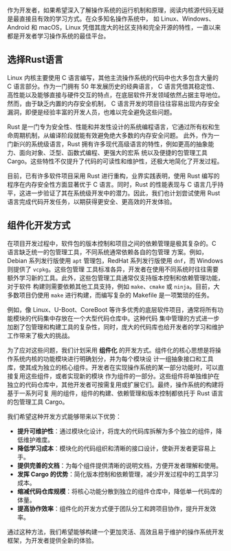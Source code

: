 作为开发者，如果希望深入了解操作系统的运行机制和原理，阅读内核源代码无疑是最直接且有效的学习方式。在众多知名操作系统中，
如 Linux、Windows、Android 和 macOS，Linux 凭借其庞大的社区支持和完全开源的特性，一直以来都是开发者学习操作系统的最佳平台。

## 选择Rust语言

Linux 内核主要使用 C 语言编写，其他主流操作系统的代码中也大多包含大量的 C 语言部分。作为一门拥有 50 年发展历史的经典语言，
C 语言凭借其稳定性、高性能以及能够直接与硬件交互的特点，在底层软件开发领域依然占据主导地位。然而，由于缺乏内置的内存安全机制，
C 语言开发的项目往往容易出现内存安全漏洞，即便是经验丰富的开发人员，也难以完全避免这些问题。

Rust 是一门专为安全性、性能和并发性设计的系统编程语言，它通过所有权和生命周期机制，从编译阶段就能有效避免绝大多数的内存安全问题。
此外，作为一门新兴的系统级语言，Rust 拥有许多现代高级语言的特性，例如更高的抽象能力、面向对象、泛型、函数式编程、更强大的宏系
统以及便捷的包管理工具 Cargo。这些特性不仅提升了代码的可读性和维护性，还极大地简化了开发过程。

目前，已有许多软件项目采用 Rust 进行重构，业界实践表明，使用 Rust 编写的程序在内存安全性方面显著优于 C 语言。同时，Rust 
的性能表现与 C 语言几乎持平，这进一步验证了其在系统级开发中的潜力。因此，我们也计划尝试使用 Rust 语言完成代码开发任务，以期获得更安全、更高效的开发体验。

## 组件化开发方式

在项目开发过程中，软件包的版本控制和项目之间的依赖管理是极其复杂的。C 语言缺乏统一的包管理工具，不同系统通常依赖各自的包管理
方案。例如，Debian 系列发行版使用 `apt` 管理包，RedHat 系列发行版使用 `dnf`，而 Windows 则提供了 `vcpkg`。这些包管理
工具标准各异，开发者在使用不同系统时往往需要额外学习新的工具。此外，这些包管理工具通常仅支持版本控制和依赖管理功能，对于软件
构建则需要依赖其他工具支持，例如 `make`、`cmake` 或 `ninja`。目前，大多数项目仍使用 `make` 进行构建，而编写复杂的 Makefile 是一项繁琐的任务。

例如，像 Linux、U-Boot、CoreBoot 等许多优秀的底层软件项目，通常将所有功能模块的代码集中存放在一个大型代码仓库中。这种代码
集中管理的方式进一步加剧了包管理和构建工具的复杂性，同时，庞大的代码库也给开发者的学习和维护工作带来了极大的挑战。

为了应对这些问题，我们计划采用 **组件化** 的开发方式。组件化的核心思想是将操作系统内核的功能模块进行明确划分，并为每个模块设
计一组抽象接口和工具库，使其成为独立的核心组件。开发者在实现操作系统的某一部分功能时，可以直接复用这些组件，或者实现新的模块
作为组件的一部分。这些组件将单独维护在独立的代码仓库中，其他开发者可按需复用或扩展它们。最终，操作系统的构建将基于一系列可复
用的组件，组件的构建、依赖管理和版本控制都依托于 Rust 语言的包管理工具 Cargo。

我们希望这种开发方式能够带来以下优势：

- **提升可维护性**：通过模块化设计，将庞大的代码库拆解为多个独立的组件，降低维护难度。
- **降低学习成本**：模块化的代码组织和清晰的接口设计，使新开发者更容易上手。
- **提供完善的文档**：为每个组件提供清晰的说明文档，方便开发者理解和使用。
- **发挥 Cargo 的优势**：简化版本控制和依赖管理，减少开发过程中的工具学习成本。
- **缩减代码仓库规模**：将核心功能分散到独立的组件仓库中，降低单一代码库的体量。
- **提高协作效率**：组件化的开发方式便于团队分工和跨项目协作，提升开发效率。

通过这种方法，我们希望能够构建一个更加灵活、高效且易于维护的操作系统开发框架，为开发者提供全新的体验。

